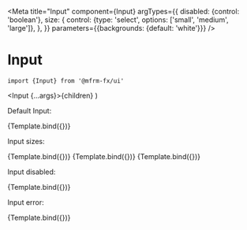 
<Meta
  title="Input"
  component={Input}
  argTypes={{
    disabled: {control: 'boolean'},
    size: {
      control: {type: 'select', options: ['small', 'medium', 'large']},
    },
  }}
  parameters={{backgrounds: {default: 'white'}}}
/>

# Input

`import {Input} from '@mfrm-fx/ui'`

  <Input {...args}>{children}</Input>
)

Default Input:

<Canvas>
  <Story name="default" args={{children: 'Label', id: 1}}>
    {Template.bind({})}
  </Story>
</Canvas>

Input sizes:

<Canvas>
  <Story name="small" args={{children: 'Small', size: 'small', id: 2}}>
    {Template.bind({})}
  </Story>
  <Story name="medium" args={{children: 'Medium', size: 'medium', id: 3}}>
    {Template.bind({})}
  </Story>
  <Story name="large" args={{children: 'Large', size: 'large', id: 4}}>
    {Template.bind({})}
  </Story>
</Canvas>

Input disabled:

<Canvas>
  <Story name="disabled" args={{children: 'Disabled', disabled: true, id: 5}}>
    {Template.bind({})}
  </Story>
</Canvas>

Input error:

<Canvas>
  <Story
    name="error"
    args={{
      children: 'Error',
      value: 'Wrong value',
      error: 'Some error message',
      id: 6,
    }}
  >
    {Template.bind({})}
  </Story>
</Canvas>
